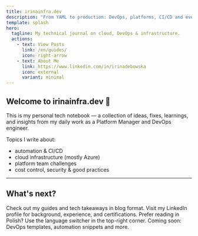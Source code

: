 ```yaml
---
title: irinainfra.dev
description: "From YAML to production: DevOps, platforms, CI/CD and everything I learn along the way."
template: splash
hero:
  tagline: My technical journal on cloud, DevOps & infrastructure.
  actions:
    - text: View Posts
      link: /en/guides/
      icon: right-arrow
    - text: About Me
      link: https://www.linkedin.com/in/irinadebowska
      icon: external
      variant: minimal
---
```



## Welcome to irinainfra.dev 👋

This is my personal tech notebook — a collection of ideas, fixes, learnings, and insights from my daily work as a Platform Manager and DevOps engineer.

Topics I write about:
- automation & CI/CD
- cloud infrastructure (mostly Azure)
- platform team challenges
- cost control, security & good practices

---

## What's next?

<CardGrid stagger>
  <Card title="Browse my posts" icon="folder">
    Check out my guides and tech takeaways in blog format.
  </Card>
  <Card title="Who am I?" icon="user">
    Visit my LinkedIn profile for background, experience, and certifications.
  </Card>
  <Card title="Polska wersja" icon="translate">
    Prefer reading in Polish? Use the language switcher in the top-right corner.
  </Card>
  <Card title="Future extensions" icon="rocket">
    Coming soon: DevOps templates, automation snippets and more.
  </Card>
</CardGrid>
